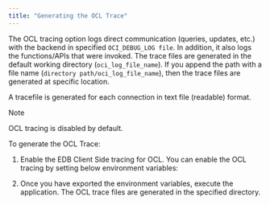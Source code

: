 ```yaml
---
title: "Generating the OCL Trace"
---
```


<div id="generating_the_ocl_trace" class="registered_link"></div>


The OCL tracing option logs direct communication (queries, updates, etc.) with the backend in specified `OCI_DEBUG_LOG file`. In addition, it also logs the functions/APIs that were invoked. The trace files are generated in the default working directory (`oci_log_file_name`). If you append the path with a file name (`directory path/oci_log_file_name`), then the trace files are generated at specific location.

A tracefile is generated for each connection in text file (readable) format.

<div class="note">

<div class="title">

Note

</div>

OCL tracing is disabled by default.

</div>

To generate the OCL Trace:

1.  Enable the EDB Client Side tracing for OCL. You can enable the OCL tracing by setting below environment variables:

<!-- end list -->

2.  Once you have exported the environment variables, execute the application. The OCL trace files are generated in the specified directory.
